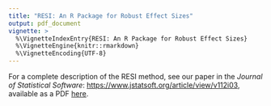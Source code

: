 ```yaml
---
title: "RESI: An R Package for Robust Effect Sizes"
output: pdf_document
vignette: >
  %\VignetteIndexEntry{RESI: An R Package for Robust Effect Sizes}
  %\VignetteEngine{knitr::rmarkdown}
  %\VignetteEncoding{UTF-8}
---
```




For a complete description of the RESI method, see our paper in the *Journal of Statistical Software*:
[https://www.jstatsoft.org/article/view/v112i03](https://www.jstatsoft.org/article/view/v112i03), available as a PDF [here](RESI_paper.pdf).

